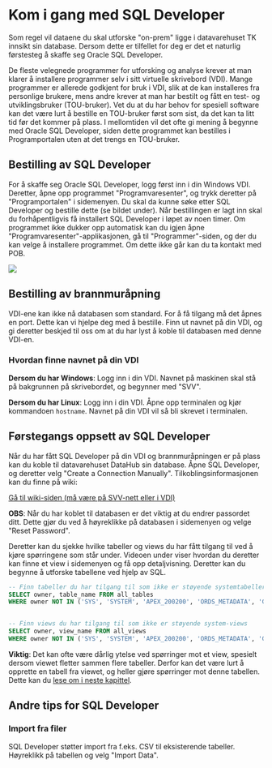 
# Kom i gang med SQL Developer

Som regel vil dataene du skal utforske "on-prem" ligge i datavarehuset TK innsikt sin database. Dersom dette er tilfellet for deg er det et naturlig førstesteg å skaffe seg Oracle SQL Developer.

De fleste velegnede programmer for utforsking og analyse krever at man klarer å installere programmer selv i sitt virtuelle skrivebord (VDI). Mange programmer er allerede godkjent for bruk i VDI, slik at de kan installeres fra personlige brukere, mens andre krever at man har bestilt og fått en test- og utviklingsbruker (TOU-bruker). Vet du at du har behov for spesiell software kan det være lurt å bestille en TOU-bruker først som sist, da det kan ta litt tid før det kommer på plass. I mellomtiden vil det ofte gi mening å begynne med Oracle SQL Developer, siden dette programmet kan bestilles i Programportalen uten at det trengs en TOU-bruker.

## Bestilling av SQL Developer

For å skaffe seg Oracle SQL Developer, logg først inn i din Windows VDI. Deretter, åpne opp programmet "Programvaresenter", og trykk deretter på "Programportalen" i sidemenyen. Du skal da kunne søke etter SQL Developer og bestille dette (se bildet under). Når bestillingen er lagt inn skal du forhåpentligvis få installert SQL Developer i løpet av noen timer. Om programmet ikke dukker opp automatisk kan du igjen åpne "Programvaresenter"-applikasjonen, gå til "Programmer"-siden, og der du kan velge å installere programmet. Om dette ikke går kan du ta kontakt med POB.

![](./img/bestille-sql-developer.jpg)

## Bestilling av brannmuråpning

VDI-ene kan ikke nå databasen som standard. For å få tilgang må det åpnes en port. Dette kan vi hjelpe deg med å bestille. Finn ut navnet på din VDI, og gi deretter beskjed til oss om at du har lyst å koble til databasen med denne VDI-en.

### Hvordan finne navnet på din VDI

**Dersom du har Windows**: Logg inn i din VDI. Navnet på maskinen skal stå på bakgrunnen på skrivebordet, og begynner med "SVV".

**Dersom du har Linux**: Logg inn i din VDI. Åpne opp terminalen og kjør kommandoen `hostname`. Navnet på din VDI vil så bli skrevet i terminalen.

## Førstegangs oppsett av SQL Developer

Når du har fått SQL Developer på din VDI og brannmuråpningen er på plass kan du koble til datavarehuset DataHub sin database. Åpne SQL Developer, og deretter velg "Create a Connection Manually". Tilkoblingsinformasjonen kan du finne på wiki:

[Gå til wiki-siden (må være på SVV-nett eller i VDI)](https://www.vegvesen.no/wiki/x/NReACw)

**OBS**: Når du har koblet til databasen er det viktig at du endrer passordet ditt. Dette gjør du ved å høyreklikke på databasen i sidemenyen og velge "Reset Password".

Deretter kan du sjekke hvilke tabeller og views du har fått tilgang til ved å kjøre spørringene som står under. Videoen under viser hvordan du deretter kan finne et view i sidemenyen og få opp detaljvisning. Deretter kan du begynne å utforske tabellene ved hjelp av SQL.

```sql
-- Finn tabeller du har tilgang til som ikke er støyende systemtabeller
SELECT owner, table_name FROM all_tables
WHERE owner NOT IN ('SYS', 'SYSTEM', 'APEX_200200', 'ORDS_METADATA', 'GSMADMIN_INTERNAL', 'XDB', 'WMSYS', 'CTXSYS', 'ORDSYS', 'ORDDATA', 'MDSYS');


-- Finn views du har tilgang til som ikke er støyende system-views
SELECT owner, view_name FROM all_views
WHERE owner NOT IN ('SYS', 'SYSTEM', 'APEX_200200', 'ORDS_METADATA', 'GSMADMIN_INTERNAL', 'XDB', 'WMSYS', 'CTXSYS', 'ORDSYS', 'ORDDATA', 'MDSYS');
```

<VideoPlayer source="//storage.googleapis.com/saga-docs-prod_public-assets/Basic-bruk-av-sql-developer.webm" type="video/webm" width="720px" />

**Viktig**: Det kan ofte være dårlig ytelse ved spørringer mot et view, spesielt dersom viewet fletter sammen flere tabeller. Derfor kan det være lurt å opprette en tabell fra viewet, og heller gjøre spørringer mot denne tabellen. Dette kan du [lese om i neste kapittel](/utforsking-av-persondata/greit-%C3%A5-vite-om-datavarehuset#ytelse-p%C3%A5-sp%C3%B8rringer).

## Andre tips for SQL Developer

### Import fra filer

SQL Developer støtter import fra f.eks. CSV til eksisterende tabeller. Høyreklikk på tabellen og velg "Import Data".
